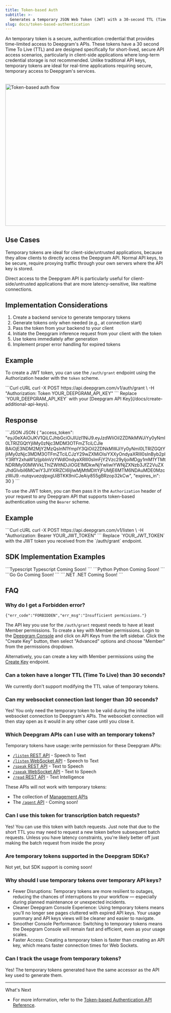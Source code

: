 ```yaml
---
title: Token-based Auth
subtitle: >-
  Generates a temporary JSON Web Token (JWT) with a 30-second TTL (Time To Live) for Deepgram APIs.
slug: docs/token-based-authentication
---
```


An temporary token is a secure, authentication credential that provides time-limited access to Deepgram's APIs. These tokens have a 30 second Time To Live (TTL) and are designed specifically for short-lived, secure API access scenarios, particularly in client-side applications where long-term credential storage is not recommended. Unlike traditional API keys, temporary tokens are ideal for real-time applications requiring secure, temporary access to Deepgram's services.

<div style="width: 100%; display: flex; justify-content: center; margin: 2rem 0;">
<img src="../images/temp-auth-tokens.svg" alt="Token-based auth flow" width="600" height="446"/>
</div>

## Use Cases

Temporary tokens are ideal for client-side/untrusted applications, because they allow clients to directly access the Deepgram API. Normal API keys, to be secure, require proxying traffic through your own servers where the API key is stored.

Direct access to the Deepgram API is particularly useful for client-side/untrusted applications that are more latency-sensitive, like realtime connections.

## Implementation Considerations

1. Create a backend service to generate temporary tokens
2. Generate tokens only when needed (e.g., at connection start)
3. Pass the token from your backend to your client
4. Initiate the Deepgram inference request from your client with the token
5. Use tokens immediately after generation
6. Implement proper error handling for expired tokens

## Example

To create a JWT token, you can use the `/auth/grant` endpoint using the Authorization header with the `token` scheme.

<CodeGroup>
  ```Curl cURL
  curl -X POST https://api.deepgram.com/v1/auth/grant \
     -H "Authorization: Token YOUR_DEEPGRAM_API_KEY"
  ```
</CodeGroup>

<Warning>
  Replace `YOUR_DEEPGRAM_API_KEY` with your [Deepgram API Key](/docs/create-additional-api-keys).
</Warning>

## Response

<CodeGroup>
  ```JSON JSON
  {
    "access_token": "eyJ0eXAiOiJKV1QiLCJhbGciOiJIUzI1NiJ9.eyJzdWIiOiI2ZDNkMWJiYy0yNmI0LTRlZGQtYjliMy0zNjc3MDM3OTFmZTciLCJle BAiOjE3NDM2MjY2MzQsInN1YmplY3QiOiI2ZDNkMWJiYy0yNmI0LTRlZGQtYjliMy0zNjc3MDM3OTFmZTciLCJzY29wZXMiOlsiYXXyOndyaXRlIl0sInByb2plY3RfY2xhaW1zIjpbInVzYWdlOndyaXRlIl0sImFjY2Vzc29yIjoiMDgy1mM1YTMtNDRlMy00MWVkLThlZWItNDJiOGE1MDkwNjYwIiwiYWNjZXNzb3JfZ2VuZXJhdGlvbiI6MCwiY3JlYXRlZCI6IjIwMjMtMDItYjFUMjE6MTM6NDAuMDE0MzczWiJ9.-nutqvuezqlpxgUiBTKK9niCJeAiy855gBRzop32kCw",
    "expires_in": 30
}
  ```
</CodeGroup>

To use the JWT token, you can then pass it in the `Authorization` header of your request to any Deepgram API that supports token-based authentication using the `Bearer` scheme.

## Example

<CodeGroup>
 ```Curl cURL
  curl -X POST https://api.deepgram.com/v1/listen \
     -H "Authorization: Bearer YOUR_JWT_TOKEN"
  ```

</CodeGroup>

<Warning>
  Replace `YOUR_JWT_TOKEN` with the JWT token you received from the `/auth/grant` endpoint.
</Warning>


## SDK Implementation Examples

<CodeGroup>
  ```Typescript Typescript
  Coming Soon!
  ```
  ```Python Python
  Coming Soon!
  ```
  ```Go Go
  Coming Soon!
  ```
  ```.NET .NET
  Coming Soon!
  ```
</CodeGroup>

## FAQ

### Why do I get a Forbidden error?

`{"err_code":"FORBIDDEN","err_msg":"Insufficient permissions."}`

The API key you use for the `/auth/grant` request needs to have at least Member permissions.
To create a key with Member permissions. Login to the [Deepgram Console](https://console.deepgram.com/) and click on API Keys from the left sidebar. Click the "Create Key" button, then select "Advanced" options and choose "Member" from the permissions dropdown.

Alternatively, you can create a key with Member permissions using the [Create Key](/reference/management-api/keys/create) endpoint.

### Can a token have a longer TTL (Time To Live) than 30 seconds?

We currently don't support modifying the TTL value of temporary tokens.

### Can my websocket connection last longer than 30 seconds?

Yes! You only need the temporary token to be valid during the initial websocket connection to Deepgram's APIs. The websocket connection will then stay open as it would in any other case until you close it.

### Which Deepgram APIs can I use with an temporary tokens?

Temporary tokens have usage::write permission for these Deepgram APIs:

- [`/listen` REST API](/reference/speech-to-text-api/listen) - Speech to Text
- [`/listen` WebSocket API](/reference/speech-to-text-api/listen-streaming) - Speech to Text
- [`/speak` REST API](/reference/text-to-speech-api/speak) - Text to Speech
- [`/speak` WebSocket API](/reference/text-to-speech-api/speak-streaming) - Text to Speech
- [`/read` REST API](/reference/text-intelligence-api/text-read) - Text Intelligence

These APIs will not work with temporary tokens:

- The collection of [Management APIs](/reference/deepgram-api-overview)
- The [`/agent` API](/reference/voice-agent-api/agent) - Coming soon!

### Can I use this token for transcription batch requests?

Yes! You can use this token with batch requests. Just note that due to the short TTL you may need to request a new token before subsequent batch requests. Unless you have latency constraints, you're likely better off just making the batch request from inside the proxy


### Are temporary tokens supported in the Deepgram SDKs?

Not yet, but SDK support is coming soon!

### Why should I use temporary tokens over temporary API keys?

- Fewer Disruptions: Temporary tokens are more resilient to outages, reducing the chances of interruptions to your workflow — especially during planned maintenance or unexpected incidents.
- Cleaner Deepgram Console Experience: Using temporary tokens means you’ll no longer see pages cluttered with expired API keys. Your usage summary and API keys views will be cleaner and easier to navigate.
- Smoother Console Performance: Switching to temporary tokens means the Deepgram Console will remain fast and efficient, even as your usage scales.
- Faster Access: Creating a temporary token is faster than creating an API key, which means faster connection times for Web Sockets.

### Can I track the usage from temporary tokens?

Yes! The temporary tokens generated have the same accessor as the API key used to generate them.


***

What's Next

* For more information, refer to the [Token-based Authentication API Reference](/reference/token-based-auth-api/grant-token).

